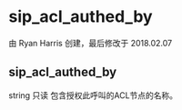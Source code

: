 # sip_acl_authed_by 

由 Ryan Harris 创建，最后修改于 2018.02.07

## sip_acl_authed_by

string 只读 包含授权此呼叫的ACL节点的名称。